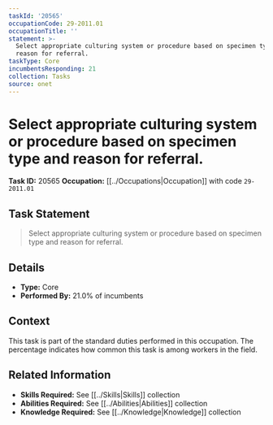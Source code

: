 ```yaml
---
taskId: '20565'
occupationCode: 29-2011.01
occupationTitle: ''
statement: >-
  Select appropriate culturing system or procedure based on specimen type and
  reason for referral.
taskType: Core
incumbentsResponding: 21
collection: Tasks
source: onet
---
```

# Select appropriate culturing system or procedure based on specimen type and reason for referral.

**Task ID:** 20565
**Occupation:** [[../Occupations|Occupation]] with code `29-2011.01`

## Task Statement

> Select appropriate culturing system or procedure based on specimen type and reason for referral.

## Details

- **Type:** Core
- **Performed By:** 21.0% of incumbents

## Context

This task is part of the standard duties performed in this occupation. The percentage indicates how common this task is among workers in the field.

## Related Information

- **Skills Required:** See [[../Skills|Skills]] collection
- **Abilities Required:** See [[../Abilities|Abilities]] collection
- **Knowledge Required:** See [[../Knowledge|Knowledge]] collection
